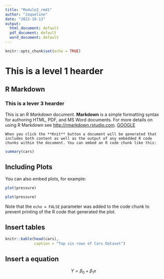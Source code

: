 ```yaml
---
title: "Module2_rmd1"
author: "Jaqueline"
date: "2022-10-13"
output:
  html_document: default
  pdf_document: default
  word_document: default
---
```


```r
knitr::opts_chunk$set(echo = TRUE)
```

# This is a level 1 hearder
## R Markdown
### This is a lever 3 hearder

This is an _R Markdown_ document. **Markdown** is a simple formatting syntax for authoring HTML, PDF, and MS Word documents. For more details on using R Markdown see <http://rmarkdown.rstudio.com>.
[GOOGLE](https://www.google.com/)

```
When you click the **Knit** button a document will be generated that includes both content as well as the output of any embedded R code chunks within the document. You can embed an R code chunk like this:
```

```r
summary(cars)
```

## Including Plots

You can also embed plots, for example:

```r
plot(pressure)
```

```r
plot(pressure)
```

Note that the `echo = FALSE` parameter was added to the code chunk to prevent printing of the R code that generated the plot.

## Insert tables
```r
knitr::kable(head(cars),
             caption = "Top six rows of Cars Dataset")
```


## Insert a equation

$$ Y = \beta_0 + \beta_1x $$